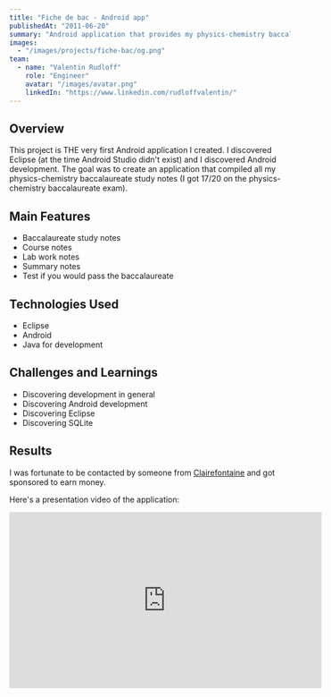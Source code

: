 ```yaml
---
title: "Fiche de bac - Android app"
publishedAt: "2011-06-20"
summary: "Android application that provides my physics-chemistry baccalaureate study notes."
images:
  - "/images/projects/fiche-bac/og.png"
team:
  - name: "Valentin Rudloff"
    role: "Engineer"
    avatar: "/images/avatar.png"
    linkedIn: "https://www.linkedin.com/rudloffvalentin/"
---
```


## Overview

This project is THE very first Android application I created. I discovered Eclipse (at the time Android Studio didn't exist) and I discovered Android development.
The goal was to create an application that compiled all my physics-chemistry baccalaureate study notes (I got 17/20 on the physics-chemistry baccalaureate exam).

## Main Features

- Baccalaureate study notes
- Course notes
- Lab work notes
- Summary notes
- Test if you would pass the baccalaureate

## Technologies Used

- Eclipse
- Android
- Java for development

## Challenges and Learnings

- Discovering development in general
- Discovering Android development
- Discovering Eclipse
- Discovering SQLite

## Results

I was fortunate to be contacted by someone from [Clairefontaine](https://www.clairefontaine.com/fr/) and got sponsored to earn money.

Here's a presentation video of the application:

<iframe width="560" height="315" src="https://www.youtube.com/embed/51WNxOaalrI?si=kuE0Le-DvTKebATu" title="YouTube video player" frameborder="0" allow="accelerometer; autoplay; clipboard-write; encrypted-media; gyroscope; picture-in-picture; web-share" referrerpolicy="strict-origin-when-cross-origin" allowfullscreen></iframe>